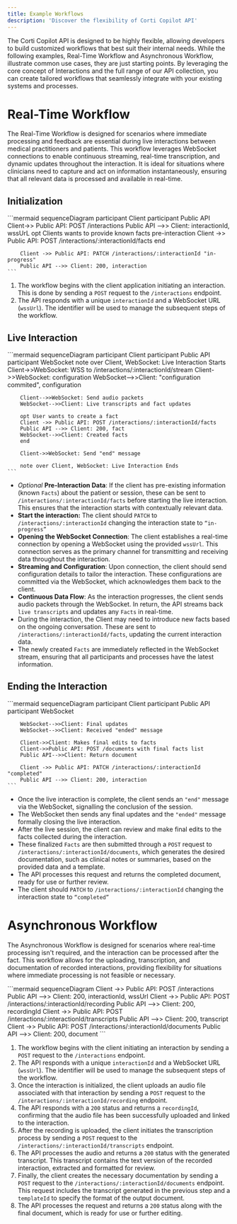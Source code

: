 ```yaml
---
title: Example Workflows
description: 'Discover the flexibility of Corti Copilot API'
---
```


The Corti Copilot API is designed to be highly flexible, allowing developers to build customized workflows that best suit their internal needs. While the following examples, Real-Time Workflow and Asynchronous Workflow, illustrate common use cases, they are just starting points. By leveraging the core concept of Interactions and the full range of our API collection, you can create tailored workflows that seamlessly integrate with your existing systems and processes.

# Real-Time Workflow
The Real-Time Workflow is designed for scenarios where immediate processing and feedback are essential during live interactions between medical practitioners and patients. This workflow leverages WebSocket connections to enable continuous streaming, real-time transcription, and dynamic updates throughout the interaction. It is ideal for situations where clinicians need to capture and act on information instantaneously, ensuring that all relevant data is processed and available in real-time.

## Initialization


<Card>
  ```mermaid
        sequenceDiagram
        participant Client
        participant Public API
        Client->> Public API: POST /interactions
        Public API -->> Client: interactionId, wssUrL
        opt Clients wants to provide known facts pre-interaction
        Client ->> Public API: POST /interactions/:interactionId/facts
        end

        Client ->> Public API: PATCH /interactions/:interactionId "in-progress"
        Public API -->> Client: 200, interaction
    ```
</Card>

1. The workflow begins with the client application initiating an interaction. This is done by sending a `POST` request to the `/interactions` endpoint.
2. The API responds with a unique `interactionId` and a WebSocket URL (`wssUrl`). The identifier will be used to manage the subsequent steps of the workflow.


## Live Interaction

<Card>
  ```mermaid
        sequenceDiagram
        participant Client
        participant Public API
        participant WebSocket
        note over Client, WebSocket: Live Interaction Starts
        Client->>WebSocket: WSS to /interactions/:interactionId/stream
        Client->>WebSocket: configuration
        WebSocket-->>Client: "configuration commited", configuration

        Client-->>WebSocket: Send audio packets
        WebSocket-->>Client: Live transcripts and fact updates

        opt User wants to create a fact
        Client ->> Public API: POST /interactions/:interactionId/facts
        Public API -->> Client: 200, fact
        WebSocket-->>Client: Created facts
        end 

        Client->>WebSocket: Send "end" message

        note over Client, WebSocket: Live Interaction Ends
    ```
</Card>

- *Optional* **Pre-Interaction Data**: If the client has pre-existing information (known `Facts`) about the patient or session, these can be sent to `/interactions/:interactionId/facts` before starting the live interaction. This ensures that the interaction starts with contextually relevant data.
- **Start the interaction:** The client should `PATCH` to `/interactions/:interactionId` changing the interaction state to `“in-progress”`
- **Opening the WebSocket Connection**: The client establishes a real-time connection by opening a WebSocket using the provided `wssUrl`. This connection serves as the primary channel for transmitting and receiving data throughout the interaction.
- **Streaming and Configuration**: Upon connection, the client should send configuration details to tailor the interaction. These configurations are committed via the WebSocket, which acknowledges them back to the client.
- **Continuous Data Flow**: As the interaction progresses, the client sends audio packets through the WebSocket. In return, the API streams back `live transcripts` and updates any `Facts` in real-time.
- During the interaction, the Client may need to introduce new facts based on the ongoing conversation. These are sent to `/interactions/:interactionId/facts`, updating the current interaction data.
- The newly created `Facts` are immediately reflected in the WebSocket stream, ensuring that all participants and processes have the latest information.

## Ending the Interaction


<Card>
  ```mermaid
        sequenceDiagram
        participant Client
        participant Public API
        participant WebSocket

        WebSocket-->>Client: Final updates
        WebSocket-->>Client: Received "ended" message

        Client->>Client: Makes final edits to facts
        Client->>Public API: POST /documents with final facts list
        Public API-->>Client: Return document

        Client ->> Public API: PATCH /interactions/:interactionId "completed"
        Public API -->> Client: 200, interaction
    ```
</Card>

- Once the live interaction is complete, the client sends an `"end"` message via the WebSocket, signalling the conclusion of the session.
- The WebSocket then sends any final updates and the `"ended"` message formally closing the live interaction.
- After the live session, the client can review and make final edits to the facts collected during the interaction.
- These finalized `Facts` are then submitted through a `POST` request to `/interactions/:interactionId/documents`, which generates the desired documentation, such as clinical notes or summaries, based on the provided data and a template.
- The API processes this request and returns the completed document, ready for use or further review.
- The client should `PATCH` to `/interactions/:interactionId` changing the interaction state to `“completed”`


# Asynchronous Workflow
The Asynchronous Workflow is designed for scenarios where real-time processing isn't required, and the interaction can be processed after the fact. This workflow allows for the uploading, transcription, and documentation of recorded interactions, providing flexibility for situations where immediate processing is not feasible or necessary.

<Card>
  ```mermaid
        sequenceDiagram
        Client ->> Public API: POST /interactions
        Public API -->> Client: 200, interactionId, wssUrl
        Client ->> Public API: POST /interactions/:interactionId/recording
        Public API -->> Client: 200, recordingId
        Client ->> Public API: POST /interactions/:interactionId/transcripts
        Public API -->> Client: 200, transcript
        Client ->> Public API: POST /interactions/:interactionId/documents
        Public API -->> Client: 200, document
    ```
</Card>

1. The workflow begins with the client initiating an interaction by sending a `POST` request to the `/interactions` endpoint.
2. The API responds with a unique `interactionId` and a WebSocket URL (`wssUrl`). The identifier will be used to manage the subsequent steps of the workflow.
3. Once the interaction is initialized, the client uploads an audio file associated with that interaction by sending a `POST` request to the `/interactions/:interactionId/recording` endpoint.
4. The API responds with a `200` status and returns a `recordingId`, confirming that the audio file has been successfully uploaded and linked to the interaction.
5. After the recording is uploaded, the client initiates the transcription process by sending a `POST` request to the `/interactions/:interactionId/transcripts` endpoint.
6. The API processes the audio and returns a `200` status with the generated transcript. This transcript contains the text version of the recorded interaction, extracted and formatted for review.
7. Finally, the client creates the necessary documentation by sending a `POST` request to the `/interactions/:interactionId/documents` endpoint. This request includes the transcript generated in the previous step and a `templateId` to specify the format of the output document.
8. The API processes the request and returns a `200` status along with the final document, which is ready for use or further editing.


